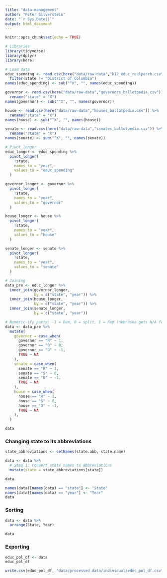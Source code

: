 ```yaml
---
title: "data-management"
author: "Peter Silverstein"
date: "`r Sys.Date()`"
output: html_document
---
```


```r
knitr::opts_chunk$set(echo = TRUE)

# Libraries
library(tidyverse)
library(dplyr)
library(here)
```

```r
# Load data
educ_spending <- read.csv(here("data/raw-data","k12_educ_realperch.csv")) %>%
  filter(state != "District of Columbia")
names(educ_spending) <- sub("^X", "", names(educ_spending))

governor <- read.csv(here("data/raw-data","governors_ballotpedia.csv")) %>%
  rename("state" = "X")
names(governor) <- sub("^X", "", names(governor))

house <- read.csv(here("data/raw-data","houses_ballotpedia.csv")) %>%
  rename("state" = "X")
names(house) <- sub("^X", "", names(house))

senate <- read.csv(here("data/raw-data","senates_ballotpedia.csv")) %>%
  rename("state" = "X")
names(senate) <- sub("^X", "", names(senate))
```

```r
# Pivot_longer
educ_longer <- educ_spending %>%
  pivot_longer(
    !state,
    names_to = "year",
    values_to = "educ_spending"
  )

governor_longer <- governor %>%
  pivot_longer(
    !state,
    names_to = "year",
    values_to = "governor"
  )

house_longer <- house %>%
  pivot_longer(
    !state,
    names_to = "year",
    values_to = "house"
  )

senate_longer <- senate %>%
  pivot_longer(
    !state,
    names_to = "year",
    values_to = "senate"
  )

# Joining
data_pre <- educ_longer %>%
  inner_join(governor_longer,
             by = c("state", "year")) %>%
  inner_join(house_longer,
             by = c("state", "year")) %>%
  inner_join(senate_longer,
             by = c("state", "year"))

# Numeric-ify party: -1 = Dem, 0 = split, 1 = Rep (nebraska gets N/A for now)
data <- data_pre %>%
  mutate(
    governor = case_when(
      governor == "R" ~ 1,
      governor == "O" ~ 0,
      governor == "D" ~ -1,
      TRUE ~ NA
    ),
    senate = case_when(
      senate == "R" ~ 1,
      senate == "S" ~ 0,
      senate == "D" ~ -1,
      TRUE ~ NA
    ),
    house = case_when(
      house == "R" ~ 1,
      house == "S" ~ 0,
      house == "D" ~ -1,
      TRUE ~ NA
    ),
  )
```

```r
data
```

### Changing state to its abbreviations
```r
state_abbreviations <- setNames(state.abb, state.name)

data <- data %>%
  # Step 1: Convert state names to abbreviations
  mutate(state = state_abbreviations[state]) 

data
```

```r
names(data)[names(data) == "state"] <- "State"
names(data)[names(data) == "year"] <- "Year"
data
```

### Sorting
```r
data <- data %>%
  arrange(State, Year)

data

```

### Exporting

```r
educ_pol_df <- data
educ_pol_df
```


```r

write.csv(educ_pol_df, "data/processed data/individual/educ_pol_df.csv", row.names = FALSE)

```













